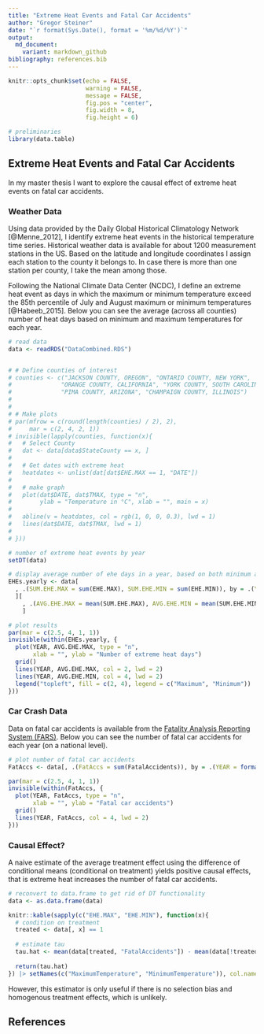 ```yaml
---
title: "Extreme Heat Events and Fatal Car Accidents"
author: "Gregor Steiner"
date: "`r format(Sys.Date(), format = '%m/%d/%Y')`"
output:
  md_document:
    variant: markdown_github
bibliography: references.bib  
---
```


```r
knitr::opts_chunk$set(echo = FALSE,
                      warning = FALSE,
                      message = FALSE,
                      fig.pos = "center",
                      fig.width = 8,
                      fig.height = 6)
```




```r
# preliminaries
library(data.table)

```

## Extreme Heat Events and Fatal Car Accidents

In my master thesis I want to explore the causal effect of extreme heat events on fatal car accidents.

### Weather Data

Using data provided by the Daily Global Historical Climatology Network [@Menne_2012], I identify extreme heat events in the historical temperature time series. Historical weather data is available for about 1200 measurement stations in the US. Based on the latitude and longitude coordinates I assign each station to the county it belongs to. In case there is more than one station per county, I take the mean among those.

Following the National Climate Data Center (NCDC), I define an extreme heat event as days in which the maximum or minimum temperature exceed the 85th percentile of July and August maximum or minimum temperatures [@Habeeb_2015]. Below you can see the average (across all counties) number of heat days based on minimum and maximum temperatures for each year.


```r
# read data
data <- readRDS("DataCombined.RDS")


# # Define counties of interest
# counties <- c("JACKSON COUNTY, OREGON", "ONTARIO COUNTY, NEW YORK",
#              "ORANGE COUNTY, CALIFORNIA", "YORK COUNTY, SOUTH CAROLINA",
#              "PIMA COUNTY, ARIZONA", "CHAMPAIGN COUNTY, ILLINOIS")
# 
# 
# # Make plots
# par(mfrow = c(round(length(counties) / 2), 2),
#     mar = c(2, 4, 2, 1))
# invisible(lapply(counties, function(x){
#   # Select County
#   dat <- data[data$StateCounty == x, ]
#   
#   # Get dates with extreme heat
#   heatdates <- unlist(dat[dat$EHE.MAX == 1, "DATE"])
#   
#   # make graph
#   plot(dat$DATE, dat$TMAX, type = "n",
#        ylab = "Temperature in °C", xlab = "", main = x)
#   
#   abline(v = heatdates, col = rgb(1, 0, 0, 0.3), lwd = 1)
#   lines(dat$DATE, dat$TMAX, lwd = 1)
#   
# }))

```


```r
# number of extreme heat events by year
setDT(data)

# display average number of ehe days in a year, based on both minimum and maximum temperature
EHEs.yearly <- data[
  , .(SUM.EHE.MAX = sum(EHE.MAX), SUM.EHE.MIN = sum(EHE.MIN)), by = .(YEAR = format(DATE, "%Y"), StateCounty)
  ][
    , .(AVG.EHE.MAX = mean(SUM.EHE.MAX), AVG.EHE.MIN = mean(SUM.EHE.MIN)), by = .(YEAR)
    ]

# plot results
par(mar = c(2.5, 4, 1, 1))
invisible(within(EHEs.yearly, {
  plot(YEAR, AVG.EHE.MAX, type = "n",
       xlab = "", ylab = "Number of extreme heat days")
  grid()
  lines(YEAR, AVG.EHE.MAX, col = 2, lwd = 2)
  lines(YEAR, AVG.EHE.MIN, col = 4, lwd = 2)
  legend("topleft", fill = c(2, 4), legend = c("Maximum", "Minimum"))
}))

```


### Car Crash Data

Data on fatal car accidents is available from the [Fatality Analysis Reporting System (FARS)](https://www.nhtsa.gov/research-data/fatality-analysis-reporting-system-fars). Below you can see the number of fatal car accidents for each year (on a national level).

```r
# plot number of fatal car accidents
FatAccs <- data[, .(FatAccs = sum(FatalAccidents)), by = .(YEAR = format(DATE, "%Y"))]

par(mar = c(2.5, 4, 1, 1))
invisible(within(FatAccs, {
  plot(YEAR, FatAccs, type = "n",
       xlab = "", ylab = "Fatal car accidents")
  grid()
  lines(YEAR, FatAccs, col = 4, lwd = 2)
}))

```


### Causal Effect?

A naive estimate of the average treatment effect using the difference of conditional means (conditional on treatment) yields positive causal effects, that is extreme heat increases the number of fatal car accidents.

```r
# reconvert to data.frame to get rid of DT functionality
data <- as.data.frame(data)

knitr::kable(sapply(c("EHE.MAX", "EHE.MIN"), function(x){
  # condition on treatment
  treated <- data[, x] == 1
  
  # estimate tau
  tau.hat <- mean(data[treated, "FatalAccidents"]) - mean(data[!treated, "FatalAccidents"])
  
  return(tau.hat)
}) |> setNames(c("MaximumTemperature", "MinimumTemperature")), col.names = "ATE")


```
However, this estimator is only useful if there is no selection bias and homogenous treatment effects, which is unlikely.


## References



